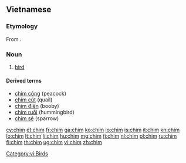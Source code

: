 ==Vietnamese==

===Etymology===
From {{etyl|mkh-pro|vi}} {{term/t|mkh-pro|*ciim}}.

===Noun===
{{vi-noun}}

# [[bird]]

====Derived terms====
* [[chim công]] (peacock)
* [[chim cút]] (quail)
* [[chim điên]] (booby)
* [[chim ruồi]] (hummingbird)
* [[chim sẻ]] (sparrow)

{{attention|vi}}

[[Category:vi:Birds]]

[[cy:chim]]
[[et:chim]]
[[fr:chim]]
[[ga:chim]]
[[ko:chim]]
[[io:chim]]
[[is:chim]]
[[it:chim]]
[[kn:chim]]
[[lo:chim]]
[[lt:chim]]
[[li:chim]]
[[hu:chim]]
[[mg:chim]]
[[fj:chim]]
[[nl:chim]]
[[pl:chim]]
[[ru:chim]]
[[fi:chim]]
[[th:chim]]
[[ug:chim]]
[[vi:chim]]
[[zh:chim]]